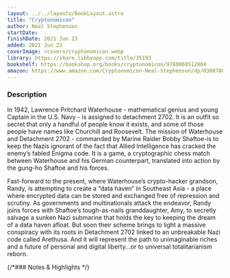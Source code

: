 ```yaml
---
layout: ../../layouts/BookLayout.astro
title: "Cryptonomicon"
author: Neal Stephenson
startDate:
finishDate: 2021 Jun 23
added: 2021 Jun 23
coverImage: /covers/cryptonomicon.webp
library: https://share.libbyapp.com/title/35193
bookshelf: https://bookshop.org/books/cryptonomicon/9780060512804
amazon: https://www.amazon.com/Cryptonomicon-Neal-Stephenson/dp/0380788624/
---
```


<ReadingTime
  startDate  = {frontmatter.startDate}
  finishDate = {frontmatter.finishDate}
/>

### Description
In 1942, Lawrence Pritchard Waterhouse - mathematical genius and young Captain in the U.S. Navy - is assigned to detachment 2702. It is an outfit so secret that only a handful of people know it exists, and some of those people have names like Churchill and Roosevelt. The mission of Waterhouse and Detachment 2702 - commanded by Marine Raider Bobby Shaftoe-is to keep the Nazis ignorant of the fact that Allied Intelligence has cracked the enemy’s fabled Enigma code. It is a game, a cryptographic chess match between Waterhouse and his German counterpart, translated into action by the gung-ho Shaftoe and his forces.

Fast-forward to the present, where Waterhouse’s crypto-hacker grandson, Randy, is attempting to create a “data haven” in Southeast Asia - a place where encrypted data can be stored and exchanged free of repression and scrutiny. As governments and multinationals attack the endeavor, Randy joins forces with Shaftoe’s tough-as-nails granddaughter, Amy, to secretly salvage a sunken Nazi submarine that holds the key to keeping the dream of a data haven afloat. But soon their scheme brings to light a massive conspiracy with its roots in Detachment 2702 linked to an unbreakable Nazi code called Arethusa. And it will represent the path to unimaginable riches and a future of personal and digital liberty...or to universal totalitarianism reborn.

{/*### Notes & Highlights */}

<BuyBook
  library   = {frontmatter.library}
  bookshelf = {frontmatter.bookshelf}
  amazon    = {frontmatter.amazon}
/>
